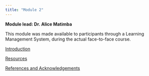 ```yaml
---
title: "Module 2"
---
```


**Module lead: Dr. Alice Matimba**

This module was made available to participants through a Learning Management System, during the actual face-to-face course.

[Introduction](module2_introduction.qmd)

[Resources](module2_resources.qmd)

[References and Acknowledgements](module2_references.qmd)
